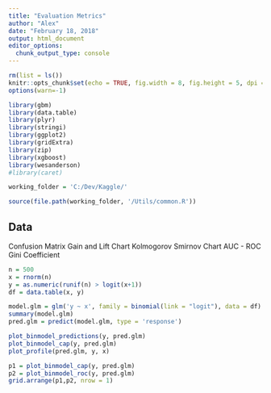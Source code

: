 ---
title: "Evaluation Metrics"
author: "Alex"
date: "February 18, 2018"
output: html_document
editor_options: 
  chunk_output_type: console
---

```{r setup, include=FALSE}

rm(list = ls())
knitr::opts_chunk$set(echo = TRUE, fig.width = 8, fig.height = 5, dpi = 240)
options(warn=-1)

library(gbm)
library(data.table)
library(plyr)
library(stringi)
library(ggplot2)
library(gridExtra)
library(zip)
library(xgboost)
library(wesanderson)
#library(caret)

working_folder = 'C:/Dev/Kaggle/'

source(file.path(working_folder, '/Utils/common.R'))
```

## Data
Confusion Matrix
Gain and Lift Chart
Kolmogorov Smirnov Chart
AUC - ROC
Gini Coefficient
```{r date}
n = 500
x = rnorm(n)
y = as.numeric(runif(n) > logit(x+1))
df = data.table(x, y)

model.glm = glm('y ~ x', family = binomial(link = "logit"), data = df)
summary(model.glm)
pred.glm = predict(model.glm, type = 'response') 

plot_binmodel_predictions(y, pred.glm)
plot_binmodel_cap(y, pred.glm)
plot_profile(pred.glm, y, x)

p1 = plot_binmodel_cap(y, pred.glm)
p2 = plot_binmodel_roc(y, pred.glm)
grid.arrange(p1,p2, nrow = 1)

```

